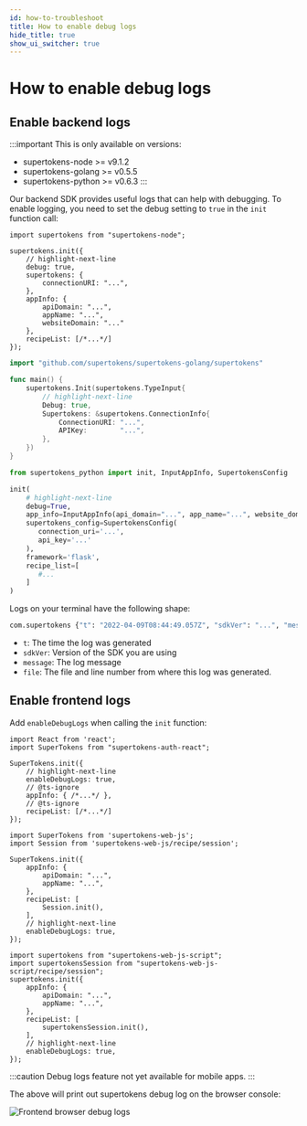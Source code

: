 ```yaml
---
id: how-to-troubleshoot
title: How to enable debug logs
hide_title: true
show_ui_switcher: true
---
```


<!-- COPY DOCS -->
<!-- ./emailpassword/troubleshooting/how-to-troubleshoot.mdx -->


# How to enable debug logs

## Enable backend logs

:::important
This is only available on versions:
- supertokens-node >= v9.1.2
- supertokens-golang >= v0.5.5
- supertokens-python >= v0.6.3
:::

Our backend SDK provides useful logs that can help with debugging. To enable logging, you need to set the debug setting to `true` in the `init` function call:

<BackendSDKTabs>
<TabItem value="nodejs">

```tsx
import supertokens from "supertokens-node";

supertokens.init({
    // highlight-next-line
    debug: true,
    supertokens: {
        connectionURI: "...",
    },
    appInfo: {
        apiDomain: "...",
        appName: "...",
        websiteDomain: "..."
    },
    recipeList: [/*...*/]
});
```

</TabItem>
<TabItem value="go">

```go
import "github.com/supertokens/supertokens-golang/supertokens"

func main() {
    supertokens.Init(supertokens.TypeInput{
        // highlight-next-line
        Debug: true,
        Supertokens: &supertokens.ConnectionInfo{
            ConnectionURI: "...",
            APIKey:        "...",
        },
    })
}

```

</TabItem>
<TabItem value="python">

```python
from supertokens_python import init, InputAppInfo, SupertokensConfig

init(
    # highlight-next-line
    debug=True,
    app_info=InputAppInfo(api_domain="...", app_name="...", website_domain="..."),
    supertokens_config=SupertokensConfig(
       connection_uri='...',
       api_key='...'
    ),
    framework='flask', 
    recipe_list=[
       #...
    ]
)
```

</TabItem>
</BackendSDKTabs>

Logs on your terminal have the following shape:
```bash
com.supertokens {"t": "2022-04-09T08:44:49.057Z", "sdkVer": "...", "message": "Started SuperTokens with debug logging (supertokens.init called)", "file": "..."}
```

- `t`: The time the log was generated
- `sdkVer`: Version of the SDK you are using
- `message`: The log message
- `file`: The file and line number from where this log was generated.

## Enable frontend logs

Add `enableDebugLogs` when calling the `init` function:

<PreBuiltOrCustomUISwitcher>

<PreBuiltUIContent>

<FrontendPreBuiltUITabs>

<TabItem value="reactjs">

```tsx
import React from 'react';
import SuperTokens from "supertokens-auth-react";

SuperTokens.init({
    // highlight-next-line
    enableDebugLogs: true,
    // @ts-ignore
    appInfo: { /*...*/ },
    // @ts-ignore
    recipeList: [/*...*/]
});
```

</TabItem>

</FrontendPreBuiltUITabs>

</PreBuiltUIContent>

<CustomUIContent>

<FrontendCustomUITabs>
<TabItem value="web">

<NpmOrScriptTabs>
<TabItem value="npm">

```tsx
import SuperTokens from 'supertokens-web-js';
import Session from 'supertokens-web-js/recipe/session';

SuperTokens.init({
    appInfo: {
        apiDomain: "...",
        appName: "...",
    },
    recipeList: [
        Session.init(),
    ],
    // highlight-next-line
    enableDebugLogs: true,
});
```

</TabItem>
<TabItem value="script">

```tsx
import supertokens from "supertokens-web-js-script";
import supertokensSession from "supertokens-web-js-script/recipe/session";
supertokens.init({
    appInfo: {
        apiDomain: "...",
        appName: "...",
    },
    recipeList: [
        supertokensSession.init(),
    ],
    // highlight-next-line
    enableDebugLogs: true,
});
```

</TabItem>
</NpmOrScriptTabs>

</TabItem>

<TabItem value="mobile">

:::caution
Debug logs feature not yet available for mobile apps.
:::

</TabItem>

</FrontendCustomUITabs>

</CustomUIContent>

</PreBuiltOrCustomUISwitcher>


The above will print out supertokens debug log on the browser console:

<img src="/img/front-debug-logs.png" alt="Frontend browser debug logs" />